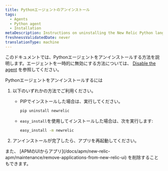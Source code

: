 ```yaml
---
title: Pythonエージェントのアンインストール
tags:
  - Agents
  - Python agent
  - Installation
metaDescription: Instructions on uninstalling the New Relic Python language agent.
freshnessValidatedDate: never
translationType: machine
---
```


このドキュメントでは、Pythonエージェントをアンインストールする方法を説明します。エージェントを一時的に無効にする方法については、 [Disable the agent](/docs/agents/manage-apm-agents/installation/disable-apm-agent#python) を参照してください。

Pythonエージェントをアンインストールするには

1. 以下のいずれかの方法でご利用ください。

   * PIPでインストールした場合は、実行してください。

     ```sh
     pip uninstall newrelic
     ```

   * `easy_install`を使用してインストールした場合は、次を実行します:

     ```sh
     easy_install -m newrelic
     ```

2. アンインストールが完了したら、アプリを再起動してください。

<Callout variant="tip">
  また、 [APMのUIからアプリ](/docs/apm/new-relic-apm/maintenance/remove-applications-from-new-relic-ui) を削除することもできます。
</Callout>